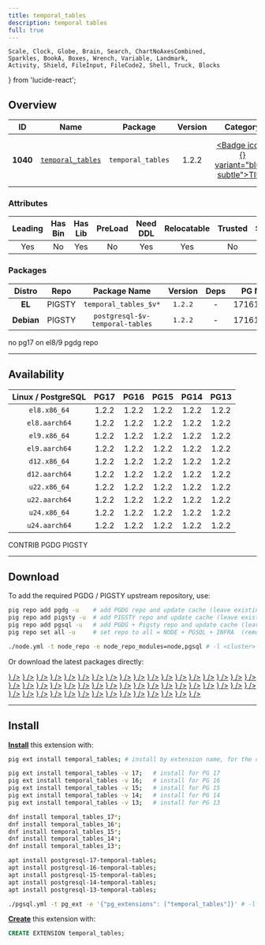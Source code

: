 ```yaml
---
title: temporal_tables
description: temporal tables
full: true
---
```


    Scale, Clock, Globe, Brain, Search, ChartNoAxesCombined,
    Sparkles, BookA, Boxes, Wrench, Variable, Landmark,
    Activity, Shield, FileInput, FileCode2, Shell, Truck, Blocks
} from 'lucide-react';

## Overview

| <TooltipIconButton tooltip="Extension unique identifier" side="top">ID</TooltipIconButton> | <TooltipIconButton tooltip="Extension name" side="top">Name</TooltipIconButton> | <TooltipIconButton tooltip="Package name for installation" side="top">Package</TooltipIconButton> | <TooltipIconButton tooltip="Latest available extension version" side="top">Version</TooltipIconButton> | <TooltipIconButton tooltip="Extension category" side="top">Category</TooltipIconButton> | <TooltipIconButton tooltip="Open source license" side="top">License</TooltipIconButton> | <TooltipIconButton tooltip="Programming language" side="top">Lang</TooltipIconButton> |
|:--------:|:--------:|:----------:|:--------------:|:---------------------------------------:|:------------------------------------------------------:|:----:|
| **1040** | [`temporal_tables`](https://pgxn.org/dist/temporal_tables/) | `temporal_tables` | 1.2.2 | <a href="/ext/time" className="no-underline"><Badge icon={<Clock />} variant="blue-subtle">TIME</Badge></a> | <a href="/ext/list/license#bsd-2-clause" className="no-underline"><Badge icon={<Scale />} variant="blue-subtle">BSD 2-Clause</Badge></a> | <a href="/ext/list/lang#c"><Badge icon={<FileCode2 />} variant="blue-subtle">C</Badge></a> |

### Attributes

| <TooltipIconButton tooltip="The Primary Leading extension in the Package" side="top">Leading</TooltipIconButton> | <TooltipIconButton tooltip="Contains binary utils" side="top">Has Bin</TooltipIconButton> | <TooltipIconButton tooltip="Contains .so shared library files" side="top">Has Lib</TooltipIconButton> | <TooltipIconButton tooltip="Requires preloading via shared_preload_libraries" side="top">PreLoad</TooltipIconButton> | <TooltipIconButton tooltip="Requires CREATE EXTENSION DDL command" side="top">Need DDL</TooltipIconButton> | <TooltipIconButton tooltip="Can be installed in any schema" side="top">Relocatable</TooltipIconButton> | <TooltipIconButton tooltip="Can be created by non-superuser" side="top">Trusted</TooltipIconButton> | <TooltipIconButton tooltip="Schemas used by this extension" side="top">Schemas</TooltipIconButton> |
|:-------:|:-------:|:-------:|:-------:|:--------:|:-----------:|:-------:|:-------:|
| Yes | No | Yes | No | Yes | Yes | No | - |

### Packages

| <TooltipIconButton tooltip="Linux distribution family, EL or Debian" side="top">Distro</TooltipIconButton> | <TooltipIconButton tooltip="Package repository" side="top">Repo</TooltipIconButton> | <TooltipIconButton tooltip="The RPM/DEB Package Name Pattern (replace $v with real pg major)" side="top">Package Name</TooltipIconButton> | <TooltipIconButton tooltip="Latest package version" side="top">Version</TooltipIconButton> | <TooltipIconButton tooltip="RPM/DEB Package dependencies" side="top">Deps</TooltipIconButton> | <TooltipIconButton tooltip="Available in these PostgreSQL Major Versions" side="top">PG Major</TooltipIconButton> |
|:----------:|:--------:|:------------------------:|:-----------:|:------------:|:------------------:|
|   **EL**   | <Badge variant="amber-subtle"><span className="font-bold">PIGSTY</span></Badge> | `temporal_tables_$v*` | `1.2.2` | - | <Badge variant="green-subtle">17</Badge><Badge variant="green-subtle">16</Badge><Badge variant="green-subtle">15</Badge><Badge variant="green-subtle">14</Badge><Badge variant="green-subtle">13</Badge> |
| **Debian** | <Badge variant="amber-subtle"><span className="font-bold">PIGSTY</span></Badge> | `postgresql-$v-temporal-tables` | `1.2.2` | - | <Badge variant="green-subtle">17</Badge><Badge variant="green-subtle">16</Badge><Badge variant="green-subtle">15</Badge><Badge variant="green-subtle">14</Badge><Badge variant="green-subtle">13</Badge> |


<Callout title="Comments" type="info">
    no pg17 on el8/9 pgdg repo
</Callout>


------

## Availability

| <TooltipIconButton tooltip="Linux Distro Arch / PostgreSQL Major Version" side="top">Linux / PostgreSQL </TooltipIconButton> | **PG17** | **PG16** | **PG15** | **PG14** | **PG13** |
|:-----:|:-----:|:-----:|:-----:|:-----:|:-----:|
| `el8.x86_64` | <Badge variant="amber-subtle">1.2.2</Badge> | <Badge variant="blue-subtle">1.2.2</Badge> | <Badge variant="blue-subtle">1.2.2</Badge> | <Badge variant="blue-subtle">1.2.2</Badge> | <Badge variant="blue-subtle">1.2.2</Badge> |
| `el8.aarch64` | <Badge variant="amber-subtle">1.2.2</Badge> | <Badge variant="blue-subtle">1.2.2</Badge> | <Badge variant="blue-subtle">1.2.2</Badge> | <Badge variant="blue-subtle">1.2.2</Badge> | <Badge variant="blue-subtle">1.2.2</Badge> |
| `el9.x86_64` | <Badge variant="blue-subtle">1.2.2</Badge> | <Badge variant="amber-subtle">1.2.2</Badge> | <Badge variant="amber-subtle">1.2.2</Badge> | <Badge variant="amber-subtle">1.2.2</Badge> | <Badge variant="amber-subtle">1.2.2</Badge> |
| `el9.aarch64` | <Badge variant="blue-subtle">1.2.2</Badge> | <Badge variant="amber-subtle">1.2.2</Badge> | <Badge variant="amber-subtle">1.2.2</Badge> | <Badge variant="amber-subtle">1.2.2</Badge> | <Badge variant="amber-subtle">1.2.2</Badge> |
| `d12.x86_64` | <Badge variant="amber-subtle">1.2.2</Badge> | <Badge variant="amber-subtle">1.2.2</Badge> | <Badge variant="amber-subtle">1.2.2</Badge> | <Badge variant="amber-subtle">1.2.2</Badge> | <Badge variant="amber-subtle">1.2.2</Badge> |
| `d12.aarch64` | <Badge variant="amber-subtle">1.2.2</Badge> | <Badge variant="amber-subtle">1.2.2</Badge> | <Badge variant="amber-subtle">1.2.2</Badge> | <Badge variant="amber-subtle">1.2.2</Badge> | <Badge variant="amber-subtle">1.2.2</Badge> |
| `u22.x86_64` | <Badge variant="amber-subtle">1.2.2</Badge> | <Badge variant="amber-subtle">1.2.2</Badge> | <Badge variant="amber-subtle">1.2.2</Badge> | <Badge variant="amber-subtle">1.2.2</Badge> | <Badge variant="amber-subtle">1.2.2</Badge> |
| `u22.aarch64` | <Badge variant="amber-subtle">1.2.2</Badge> | <Badge variant="amber-subtle">1.2.2</Badge> | <Badge variant="amber-subtle">1.2.2</Badge> | <Badge variant="amber-subtle">1.2.2</Badge> | <Badge variant="amber-subtle">1.2.2</Badge> |
| `u24.x86_64` | <Badge variant="amber-subtle">1.2.2</Badge> | <Badge variant="amber-subtle">1.2.2</Badge> | <Badge variant="amber-subtle">1.2.2</Badge> | <Badge variant="amber-subtle">1.2.2</Badge> | <Badge variant="amber-subtle">1.2.2</Badge> |
| `u24.aarch64` | <Badge variant="amber-subtle">1.2.2</Badge> | <Badge variant="amber-subtle">1.2.2</Badge> | <Badge variant="amber-subtle">1.2.2</Badge> | <Badge variant="amber-subtle">1.2.2</Badge> | <Badge variant="amber-subtle">1.2.2</Badge> |

<Badge variant="green-subtle"><span className="font-black">CONTRIB</span></Badge> <Badge variant="blue-subtle"><span className="font-black">PGDG</span></Badge> <Badge variant="amber-subtle"><span className="font-black">PIGSTY</span></Badge>

------

## Download

To add the required PGDG / PIGSTY upstream repository, use:

```bash tab="pig"
pig repo add pgdg -u    # add PGDG repo and update cache (leave existing repos)
pig repo add pigsty -u  # add PIGSTY repo and update cache (leave existing repos)
pig repo add pgsql -u   # add PGDG + Pigsty repo and update cache (leave existing repos)
pig repo set all -u     # set repo to all = NODE + PGSQL + INFRA  (remove existing repos)
```
```bash tab="pigsty"
./node.yml -t node_repo -e node_repo_modules=node,pgsql # -l <cluster>
```

Or download the latest packages directly:

<Files>
    <Folder name="el8.x86_64">
        <a href="https://repo.pigsty.io/yum/pgsql/el8.x86_64/temporal_tables_17-1.2.2-1PIGSTY.el8.x86_64.rpm"><File name="temporal_tables_17-1.2.2-1PIGSTY.el8.x86_64.rpm" icon={<Package className="text-emerald-500" />} /></a>
        <a href="https://download.postgresql.org/pub/repos/yum/16/redhat/rhel-8-x86_64/temporal_tables_16-1.2.2-2PGDG.rhel8.x86_64.rpm"><File name="temporal_tables_16-1.2.2-2PGDG.rhel8.x86_64.rpm" icon={<Package className="text-emerald-500" />} /></a>
        <a href="https://download.postgresql.org/pub/repos/yum/15/redhat/rhel-8-x86_64/temporal_tables_15-1.2.2-2PGDG.rhel8.x86_64.rpm"><File name="temporal_tables_15-1.2.2-2PGDG.rhel8.x86_64.rpm" icon={<Package className="text-emerald-500" />} /></a>
        <a href="https://download.postgresql.org/pub/repos/yum/14/redhat/rhel-8-x86_64/temporal_tables_14-1.2.2-2PGDG.rhel8.x86_64.rpm"><File name="temporal_tables_14-1.2.2-2PGDG.rhel8.x86_64.rpm" icon={<Package className="text-emerald-500" />} /></a>
        <a href="https://download.postgresql.org/pub/repos/yum/13/redhat/rhel-8-x86_64/temporal_tables_13-1.2.2-2PGDG.rhel8.x86_64.rpm"><File name="temporal_tables_13-1.2.2-2PGDG.rhel8.x86_64.rpm" icon={<Package className="text-emerald-500" />} /></a>
    </Folder>
    <Folder name="el8.aarch64">
        <a href="https://repo.pigsty.io/yum/pgsql/el8.aarch64/temporal_tables_17-1.2.2-1PIGSTY.el8.aarch64.rpm"><File name="temporal_tables_17-1.2.2-1PIGSTY.el8.aarch64.rpm" icon={<Package className="text-orange-500" />} /></a>
        <a href="https://download.postgresql.org/pub/repos/yum/16/redhat/rhel-8-aarch64/temporal_tables_16-1.2.2-2PGDG.rhel8.aarch64.rpm"><File name="temporal_tables_16-1.2.2-2PGDG.rhel8.aarch64.rpm" icon={<Package className="text-orange-500" />} /></a>
        <a href="https://download.postgresql.org/pub/repos/yum/15/redhat/rhel-8-aarch64/temporal_tables_15-1.2.2-2PGDG.rhel8.aarch64.rpm"><File name="temporal_tables_15-1.2.2-2PGDG.rhel8.aarch64.rpm" icon={<Package className="text-orange-500" />} /></a>
        <a href="https://download.postgresql.org/pub/repos/yum/14/redhat/rhel-8-aarch64/temporal_tables_14-1.2.2-2PGDG.rhel8.aarch64.rpm"><File name="temporal_tables_14-1.2.2-2PGDG.rhel8.aarch64.rpm" icon={<Package className="text-orange-500" />} /></a>
        <a href="https://download.postgresql.org/pub/repos/yum/13/redhat/rhel-8-aarch64/temporal_tables_13-1.2.2-2PGDG.rhel8.aarch64.rpm"><File name="temporal_tables_13-1.2.2-2PGDG.rhel8.aarch64.rpm" icon={<Package className="text-orange-500" />} /></a>
    </Folder>
    <Folder name="el9.x86_64">
        <a href="https://download.postgresql.org/pub/repos/yum/17/redhat/rhel-9-x86_64/temporal_tables_17-1.2.2-4PGDG.rhel9.x86_64.rpm"><File name="temporal_tables_17-1.2.2-4PGDG.rhel9.x86_64.rpm" icon={<Package className="text-emerald-500" />} /></a>
        <a href="https://repo.pigsty.io/yum/pgsql/el9.x86_64/temporal_tables_16-1.2.2-1PIGSTY.el9.x86_64.rpm"><File name="temporal_tables_16-1.2.2-1PIGSTY.el9.x86_64.rpm" icon={<Package className="text-emerald-500" />} /></a>
        <a href="https://repo.pigsty.io/yum/pgsql/el9.x86_64/temporal_tables_15-1.2.2-1PIGSTY.el9.x86_64.rpm"><File name="temporal_tables_15-1.2.2-1PIGSTY.el9.x86_64.rpm" icon={<Package className="text-emerald-500" />} /></a>
        <a href="https://repo.pigsty.io/yum/pgsql/el9.x86_64/temporal_tables_14-1.2.2-1PIGSTY.el9.x86_64.rpm"><File name="temporal_tables_14-1.2.2-1PIGSTY.el9.x86_64.rpm" icon={<Package className="text-emerald-500" />} /></a>
        <a href="https://repo.pigsty.io/yum/pgsql/el9.x86_64/temporal_tables_13-1.2.2-1PIGSTY.el9.x86_64.rpm"><File name="temporal_tables_13-1.2.2-1PIGSTY.el9.x86_64.rpm" icon={<Package className="text-emerald-500" />} /></a>
    </Folder>
    <Folder name="el9.aarch64">
        <a href="https://download.postgresql.org/pub/repos/yum/17/redhat/rhel-9-aarch64/temporal_tables_17-1.2.2-4PGDG.rhel9.aarch64.rpm"><File name="temporal_tables_17-1.2.2-4PGDG.rhel9.aarch64.rpm" icon={<Package className="text-orange-500" />} /></a>
        <a href="https://repo.pigsty.io/yum/pgsql/el9.aarch64/temporal_tables_16-1.2.2-1PIGSTY.el9.aarch64.rpm"><File name="temporal_tables_16-1.2.2-1PIGSTY.el9.aarch64.rpm" icon={<Package className="text-orange-500" />} /></a>
        <a href="https://repo.pigsty.io/yum/pgsql/el9.aarch64/temporal_tables_15-1.2.2-1PIGSTY.el9.aarch64.rpm"><File name="temporal_tables_15-1.2.2-1PIGSTY.el9.aarch64.rpm" icon={<Package className="text-orange-500" />} /></a>
        <a href="https://repo.pigsty.io/yum/pgsql/el9.aarch64/temporal_tables_14-1.2.2-1PIGSTY.el9.aarch64.rpm"><File name="temporal_tables_14-1.2.2-1PIGSTY.el9.aarch64.rpm" icon={<Package className="text-orange-500" />} /></a>
        <a href="https://repo.pigsty.io/yum/pgsql/el9.aarch64/temporal_tables_13-1.2.2-1PIGSTY.el9.aarch64.rpm"><File name="temporal_tables_13-1.2.2-1PIGSTY.el9.aarch64.rpm" icon={<Package className="text-orange-500" />} /></a>
    </Folder>
    <Folder name="d12.x86_64">
        <a href="https://repo.pigsty.io/apt/pgsql/bookworm/pool/main/t/temporal-tables/postgresql-17-temporal-tables_1.2.2-1PIGSTY~bookworm_amd64.deb"><File name="postgresql-17-temporal-tables_1.2.2-1PIGSTY~bookworm_amd64.deb" icon={<Box className="text-emerald-500" />} /></a>
        <a href="https://repo.pigsty.io/apt/pgsql/bookworm/pool/main/t/temporal-tables/postgresql-16-temporal-tables_1.2.2-1PIGSTY~bookworm_amd64.deb"><File name="postgresql-16-temporal-tables_1.2.2-1PIGSTY~bookworm_amd64.deb" icon={<Box className="text-emerald-500" />} /></a>
        <a href="https://repo.pigsty.io/apt/pgsql/bookworm/pool/main/t/temporal-tables/postgresql-15-temporal-tables_1.2.2-1PIGSTY~bookworm_amd64.deb"><File name="postgresql-15-temporal-tables_1.2.2-1PIGSTY~bookworm_amd64.deb" icon={<Box className="text-emerald-500" />} /></a>
        <a href="https://repo.pigsty.io/apt/pgsql/bookworm/pool/main/t/temporal-tables/postgresql-14-temporal-tables_1.2.2-1PIGSTY~bookworm_amd64.deb"><File name="postgresql-14-temporal-tables_1.2.2-1PIGSTY~bookworm_amd64.deb" icon={<Box className="text-emerald-500" />} /></a>
        <a href="https://repo.pigsty.io/apt/pgsql/bookworm/pool/main/t/temporal-tables/postgresql-13-temporal-tables_1.2.2-1PIGSTY~bookworm_amd64.deb"><File name="postgresql-13-temporal-tables_1.2.2-1PIGSTY~bookworm_amd64.deb" icon={<Box className="text-emerald-500" />} /></a>
    </Folder>
    <Folder name="d12.aarch64">
        <a href="https://repo.pigsty.io/apt/pgsql/bookworm/pool/main/t/temporal-tables/postgresql-17-temporal-tables_1.2.2-1PIGSTY~bookworm_arm64.deb"><File name="postgresql-17-temporal-tables_1.2.2-1PIGSTY~bookworm_arm64.deb" icon={<Box className="text-orange-500" />} /></a>
        <a href="https://repo.pigsty.io/apt/pgsql/bookworm/pool/main/t/temporal-tables/postgresql-16-temporal-tables_1.2.2-1PIGSTY~bookworm_arm64.deb"><File name="postgresql-16-temporal-tables_1.2.2-1PIGSTY~bookworm_arm64.deb" icon={<Box className="text-orange-500" />} /></a>
        <a href="https://repo.pigsty.io/apt/pgsql/bookworm/pool/main/t/temporal-tables/postgresql-15-temporal-tables_1.2.2-1PIGSTY~bookworm_arm64.deb"><File name="postgresql-15-temporal-tables_1.2.2-1PIGSTY~bookworm_arm64.deb" icon={<Box className="text-orange-500" />} /></a>
        <a href="https://repo.pigsty.io/apt/pgsql/bookworm/pool/main/t/temporal-tables/postgresql-14-temporal-tables_1.2.2-1PIGSTY~bookworm_arm64.deb"><File name="postgresql-14-temporal-tables_1.2.2-1PIGSTY~bookworm_arm64.deb" icon={<Box className="text-orange-500" />} /></a>
        <a href="https://repo.pigsty.io/apt/pgsql/bookworm/pool/main/t/temporal-tables/postgresql-13-temporal-tables_1.2.2-1PIGSTY~bookworm_arm64.deb"><File name="postgresql-13-temporal-tables_1.2.2-1PIGSTY~bookworm_arm64.deb" icon={<Box className="text-orange-500" />} /></a>
    </Folder>
    <Folder name="u22.x86_64">
        <a href="https://repo.pigsty.io/apt/pgsql/jammy/pool/main/t/temporal-tables/postgresql-17-temporal-tables_1.2.2-1PIGSTY~jammy_amd64.deb"><File name="postgresql-17-temporal-tables_1.2.2-1PIGSTY~jammy_amd64.deb" icon={<Box className="text-emerald-500" />} /></a>
        <a href="https://repo.pigsty.io/apt/pgsql/jammy/pool/main/t/temporal-tables/postgresql-16-temporal-tables_1.2.2-1PIGSTY~jammy_amd64.deb"><File name="postgresql-16-temporal-tables_1.2.2-1PIGSTY~jammy_amd64.deb" icon={<Box className="text-emerald-500" />} /></a>
        <a href="https://repo.pigsty.io/apt/pgsql/jammy/pool/main/t/temporal-tables/postgresql-15-temporal-tables_1.2.2-1PIGSTY~jammy_amd64.deb"><File name="postgresql-15-temporal-tables_1.2.2-1PIGSTY~jammy_amd64.deb" icon={<Box className="text-emerald-500" />} /></a>
        <a href="https://repo.pigsty.io/apt/pgsql/jammy/pool/main/t/temporal-tables/postgresql-14-temporal-tables_1.2.2-1PIGSTY~jammy_amd64.deb"><File name="postgresql-14-temporal-tables_1.2.2-1PIGSTY~jammy_amd64.deb" icon={<Box className="text-emerald-500" />} /></a>
        <a href="https://repo.pigsty.io/apt/pgsql/jammy/pool/main/t/temporal-tables/postgresql-13-temporal-tables_1.2.2-1PIGSTY~jammy_amd64.deb"><File name="postgresql-13-temporal-tables_1.2.2-1PIGSTY~jammy_amd64.deb" icon={<Box className="text-emerald-500" />} /></a>
    </Folder>
    <Folder name="u22.aarch64">
        <a href="https://repo.pigsty.io/apt/pgsql/jammy/pool/main/t/temporal-tables/postgresql-17-temporal-tables_1.2.2-1PIGSTY~jammy_arm64.deb"><File name="postgresql-17-temporal-tables_1.2.2-1PIGSTY~jammy_arm64.deb" icon={<Box className="text-orange-500" />} /></a>
        <a href="https://repo.pigsty.io/apt/pgsql/jammy/pool/main/t/temporal-tables/postgresql-16-temporal-tables_1.2.2-1PIGSTY~jammy_arm64.deb"><File name="postgresql-16-temporal-tables_1.2.2-1PIGSTY~jammy_arm64.deb" icon={<Box className="text-orange-500" />} /></a>
        <a href="https://repo.pigsty.io/apt/pgsql/jammy/pool/main/t/temporal-tables/postgresql-15-temporal-tables_1.2.2-1PIGSTY~jammy_arm64.deb"><File name="postgresql-15-temporal-tables_1.2.2-1PIGSTY~jammy_arm64.deb" icon={<Box className="text-orange-500" />} /></a>
        <a href="https://repo.pigsty.io/apt/pgsql/jammy/pool/main/t/temporal-tables/postgresql-14-temporal-tables_1.2.2-1PIGSTY~jammy_arm64.deb"><File name="postgresql-14-temporal-tables_1.2.2-1PIGSTY~jammy_arm64.deb" icon={<Box className="text-orange-500" />} /></a>
        <a href="https://repo.pigsty.io/apt/pgsql/jammy/pool/main/t/temporal-tables/postgresql-13-temporal-tables_1.2.2-1PIGSTY~jammy_arm64.deb"><File name="postgresql-13-temporal-tables_1.2.2-1PIGSTY~jammy_arm64.deb" icon={<Box className="text-orange-500" />} /></a>
    </Folder>
    <Folder name="u24.x86_64">
        <a href="https://repo.pigsty.io/apt/pgsql/noble/pool/main/t/temporal-tables/postgresql-17-temporal-tables_1.2.2-1PIGSTY~noble_amd64.deb"><File name="postgresql-17-temporal-tables_1.2.2-1PIGSTY~noble_amd64.deb" icon={<Box className="text-emerald-500" />} /></a>
        <a href="https://repo.pigsty.io/apt/pgsql/noble/pool/main/t/temporal-tables/postgresql-16-temporal-tables_1.2.2-1PIGSTY~noble_amd64.deb"><File name="postgresql-16-temporal-tables_1.2.2-1PIGSTY~noble_amd64.deb" icon={<Box className="text-emerald-500" />} /></a>
        <a href="https://repo.pigsty.io/apt/pgsql/noble/pool/main/t/temporal-tables/postgresql-15-temporal-tables_1.2.2-1PIGSTY~noble_amd64.deb"><File name="postgresql-15-temporal-tables_1.2.2-1PIGSTY~noble_amd64.deb" icon={<Box className="text-emerald-500" />} /></a>
        <a href="https://repo.pigsty.io/apt/pgsql/noble/pool/main/t/temporal-tables/postgresql-14-temporal-tables_1.2.2-1PIGSTY~noble_amd64.deb"><File name="postgresql-14-temporal-tables_1.2.2-1PIGSTY~noble_amd64.deb" icon={<Box className="text-emerald-500" />} /></a>
        <a href="https://repo.pigsty.io/apt/pgsql/noble/pool/main/t/temporal-tables/postgresql-13-temporal-tables_1.2.2-1PIGSTY~noble_amd64.deb"><File name="postgresql-13-temporal-tables_1.2.2-1PIGSTY~noble_amd64.deb" icon={<Box className="text-emerald-500" />} /></a>
    </Folder>
    <Folder name="u24.aarch64">
        <a href="https://repo.pigsty.io/apt/pgsql/noble/pool/main/t/temporal-tables/postgresql-17-temporal-tables_1.2.2-1PIGSTY~noble_arm64.deb"><File name="postgresql-17-temporal-tables_1.2.2-1PIGSTY~noble_arm64.deb" icon={<Box className="text-orange-500" />} /></a>
        <a href="https://repo.pigsty.io/apt/pgsql/noble/pool/main/t/temporal-tables/postgresql-16-temporal-tables_1.2.2-1PIGSTY~noble_arm64.deb"><File name="postgresql-16-temporal-tables_1.2.2-1PIGSTY~noble_arm64.deb" icon={<Box className="text-orange-500" />} /></a>
        <a href="https://repo.pigsty.io/apt/pgsql/noble/pool/main/t/temporal-tables/postgresql-15-temporal-tables_1.2.2-1PIGSTY~noble_arm64.deb"><File name="postgresql-15-temporal-tables_1.2.2-1PIGSTY~noble_arm64.deb" icon={<Box className="text-orange-500" />} /></a>
        <a href="https://repo.pigsty.io/apt/pgsql/noble/pool/main/t/temporal-tables/postgresql-14-temporal-tables_1.2.2-1PIGSTY~noble_arm64.deb"><File name="postgresql-14-temporal-tables_1.2.2-1PIGSTY~noble_arm64.deb" icon={<Box className="text-orange-500" />} /></a>
        <a href="https://repo.pigsty.io/apt/pgsql/noble/pool/main/t/temporal-tables/postgresql-13-temporal-tables_1.2.2-1PIGSTY~noble_arm64.deb"><File name="postgresql-13-temporal-tables_1.2.2-1PIGSTY~noble_arm64.deb" icon={<Box className="text-orange-500" />} /></a>
    </Folder>
</Files>

------

## Install

[**Install**](/docs/pgsql/ext/install) this extension with:

```bash tab="pig"
pig ext install temporal_tables; # install by extension name, for the current active PG version

pig ext install temporal_tables -v 17;   # install for PG 17
pig ext install temporal_tables -v 16;   # install for PG 16
pig ext install temporal_tables -v 15;   # install for PG 15
pig ext install temporal_tables -v 14;   # install for PG 14
pig ext install temporal_tables -v 13;   # install for PG 13
```
```bash tab="yum" 
dnf install temporal_tables_17*;
dnf install temporal_tables_16*;
dnf install temporal_tables_15*;
dnf install temporal_tables_14*;
dnf install temporal_tables_13*;
```
```bash tab="apt" 
apt install postgresql-17-temporal-tables;
apt install postgresql-16-temporal-tables;
apt install postgresql-15-temporal-tables;
apt install postgresql-14-temporal-tables;
apt install postgresql-13-temporal-tables;
```
```bash tab="ansible"
./pgsql.yml -t pg_ext -e '{"pg_extensions": ["temporal_tables"]}' # -l <cls>
```

[**Create**](/docs/pgsql/ext/create) this extension with:

```sql
CREATE EXTENSION temporal_tables;
```


